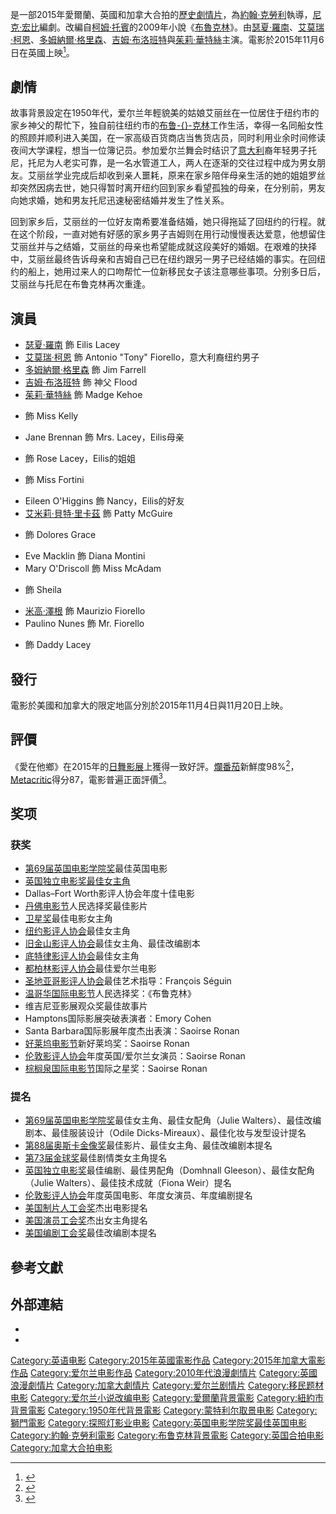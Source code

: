 {{For|2012年的韓國電影|愛，在他鄉}}
{{For|臺灣電視劇|愛在他鄉 (中視電視劇)}}
{{noteTA
|G1=Show
|G2=Movie
|T=zh-cn:布鲁克林 (电影); zh-tw:愛在他鄉; zh-hk:布魯克林之戀; zh-sg:爱在他乡;
|1=zh-hant:柯姆·托賓; zh-hans:科尔姆·托宾;
|2=zh-cn:艾莫里·科恩; zh-tw:艾莫瑞·柯恩; zh-hk:艾莫里·高肯;
|3=zh-cn:多姆纳尔·格利森; zh-tw:多姆納爾·格里森; zh-hk:當勞·格利遜;
}}
{{Infobox film
| name           = 愛在他鄉
| original_name  = ''{{lang|en|Brooklyn}}''
| image          = Brooklyn 2015 Poster.jpg
| alt            = 
| caption        = 電影海報
| director       = [[約翰·克勞利|約翰·克勞利]]
| producer       = {{Plainlist|
* Finola Dwyer
* Amanda Posey
}}
| writer         = [[尼克·宏比|尼克·宏比]]
| based_on       = {{based on|[[布魯克林_(小說)|布魯克林]]|[[柯姆·托賓|柯姆·托賓]]}}
| starring       = {{Plainlist|
* [[瑟夏·羅南|瑟夏·羅南]]
* [[艾莫瑞·柯恩|艾莫瑞·柯恩]]
* [[多姆納爾·格里森|多姆納爾·格里森]]
* [[吉姆·布洛班特|吉姆·布洛班特]]
* [[茱莉·華特絲|茱莉·華特絲]]
}}
| music          = {{link-en|麥可·布魯克|Michael Brook}}
| cinematography = Yves Bélanger
| editing        = Jake Roberts
| studio         = {{Plainlist|
* {{link-en|Irish Film Board|Irish Film Board}}
* Item 7
* BBC Films
* Wildgaze
}}
| distributor    = {{Plainlist|
* [[獅門影視公司|獅門影視公司]] {{small|（英國）}}
* [[福斯探照燈影業|福斯探照燈影業]] {{small|（美國）}}
}}
| released       = {{Film date|df=yes|2015|1|26|[[日舞影展|日舞影展]]|2015|11|4|美國|2015|11|6|英國|2016|1|15|臺灣|2016|2|18|新加坡|2016|3|10|香港|2016|6|12|[[上海国际电影节|上海国际电影节]]}}<ref>[http://dyjppb.eastday.com/data/0/0_0_0.html 第十九届上海国际电影节 - 排片表] {{webarchive|url=https://web.archive.org/web/20160606045814/http://dyjppb.eastday.com/data/0/0_0_0.html |date=2016-06-06 }}</ref>
| runtime        = 111分鐘<!--Theatrical runtime: 111:50--><ref>{{cite web | url=http://bbfc.co.uk/releases/brooklyn-film | title=''BROOKLYN'' (12A) | work=[[British_Board_of_Film_Classification|British Board of Film Classification]] | date=24 August 2015 | accessdate=24 August 2015 | archive-date=2016-01-01 | archive-url=https://web.archive.org/web/20160101184111/http://bbfc.co.uk/releases/brooklyn-film | dead-url=yes }}</ref>
| country        = {{Plainlist|
* {{IRE}}
* {{GBR}}
* {{CAN}}
}}
| language       = 英語
| budget         = $1100萬美元<ref>{{Cite web |url=http://www.forbes.com/sites/scottmendelson/2015/11/04/review-brooklyn-starring-saoirse-ronan-is-a-masterpiece/ |title=存档副本 |accessdate=2015-11-10 |archive-date=2015-12-08 |archive-url=https://web.archive.org/web/20151208141025/http://www.forbes.com/sites/scottmendelson/2015/11/04/review-brooklyn-starring-saoirse-ronan-is-a-masterpiece/ |dead-url=no }}</ref>
| gross          = $5520萬美元<ref name="BOM">{{cite web |url=http://www.boxofficemojo.com/movies/?id=brooklyn.htm |title=Brooklyn (2015) |website=Box Office Mojo |accessdate=March 13, 2016 |archive-date=2015-11-06 |archive-url=https://web.archive.org/web/20151106011259/http://www.boxofficemojo.com/movies/?id=brooklyn.htm |dead-url=no }}</ref>
| cn_name        = 布鲁克林<ref>{{Sinaweibo post |user = 1890650350 |id = DzjxtF599 |title =12部福斯出品的电影即将在上海国际电影节展映！ |name = 20世纪福斯电影 |date = 2016-06-08 |accessdate =  |language=zh-cn}}</ref>
| hk_name        = 布魯克林之戀
| tw_name        = 愛在他鄉
| sg_name        = 爱在他乡
}}
{{作品名稱|name=''Brooklyn''|hk=布魯克林之戀|tw=愛在他鄉|cn=布鲁克林}}是一部2015年愛爾蘭、英國和加拿大合拍的[[歷史片|歷史]][[劇情片|劇情片]]，為[[約翰·克勞利|約翰·克勞利]]執導，[[尼克·宏比|尼克·宏比]]編劇。改編自[[柯姆·托賓|柯姆·托賓]]的2009年小說《[[布魯克林_(小說)|布魯克林]]》。由[[瑟夏·羅南|瑟夏·羅南]]、[[艾莫瑞·柯恩|艾莫瑞·柯恩]]、[[多姆納爾·格里森|多姆納爾·格里森]]、[[吉姆·布洛班特|吉姆·布洛班特]]與[[茱莉·華特絲|茱莉·華特絲]]主演。電影於2015年11月6日在英國上映<ref>{{Cite web |url=http://www.rte.ie/ten/news/2015/0305/684646-saoirse-ronan/ |title=存档副本 |accessdate=2015-11-05 |archive-date=2015-12-14 |archive-url=https://web.archive.org/web/20151214025235/http://www.rte.ie/ten/news/2015/0305/684646-saoirse-ronan/ |dead-url=no }}</ref>。

==劇情==
故事背景設定在1950年代，爱尔兰年輕貌美的姑娘艾丽丝在一位居住于纽约市的家乡神父的帮忙下，独自前往纽约市的[[布鲁克林|布鲁-{}-克林]]工作生活，幸得一名同船女性的照顾并顺利进入美国，在一家高级百货商店当售货店员，同时利用业余时间修读夜间大学课程，想当一位簿记员。参加爱尔兰舞会时结识了[[意大利|意大利]]裔年轻男子托尼，托尼为人老实可靠，是一名水管道工人，两人在逐渐的交往过程中成为男女朋友。艾丽丝学业完成后却收到亲人噩耗，原来在家乡陪伴母亲生活的她的姐姐罗丝却突然因病去世，她只得暂时离开纽约回到家乡看望孤独的母亲，在分别前，男友向她求婚，她和男友托尼迅速秘密结婚并发生了性关系。

回到家乡后，艾丽丝的一位好友南希要准备结婚，她只得拖延了回纽约的行程。就在这个阶段，一直对她有好感的家乡男子吉姆则在用行动慢慢表达爱意，他想留住艾丽丝并与之结婚，艾丽丝的母亲也希望能成就这段美好的婚姻。在艰难的抉择中，艾丽丝最终告诉母亲和吉姆自己已在纽约跟另一男子已经结婚的事实。在回纽约的船上，她用过来人的口吻帮忙一位新移民女子该注意哪些事项。分别多日后，艾丽丝与托尼在布鲁克林再次重逢。

==演員==
{{div col|2}}
* [[瑟夏·羅南|瑟夏·羅南]] 飾 Eilis Lacey
* [[艾莫瑞·柯恩|艾莫瑞·柯恩]] 飾 Antonio "Tony" Fiorello，意大利裔纽约男子
* [[多姆納爾·格里森|多姆納爾·格里森]] 飾 Jim Farrell
* [[吉姆·布洛班特|吉姆·布洛班特]] 飾 神父 Flood
* [[茱莉·華特絲|茱莉·華特絲]] 飾 Madge Kehoe
* {{link-en|布里德·布倫南|Bríd Brennan}} 飾 Miss Kelly
* Jane Brennan 飾 Mrs. Lacey，Eilis母亲
* {{link-en|菲奧娜·格拉斯科特|Fiona Glascott}} 飾 Rose Lacey，Eilis的姐姐
* {{link-en|潔西卡·派瑞|Jessica Paré}} 飾 Miss Fortini
* Eileen O'Higgins 飾 Nancy，Eilis的好友
* [[艾米莉·貝特·里卡茲|艾米莉·貝特·里卡茲]] 飾 Patty McGuire
* {{link-en|珍·莫瑞|Jenn Murray}} 飾 Dolores Grace
* Eve Macklin 飾 Diana Montini
* Mary O'Driscoll 飾 Miss McAdam
* {{link-en|諾拉-珍·孥恩|Nora-Jane Noone}} 飾 Sheila
* [[米高·澤根|米高·澤根]] 飾 Maurizio Fiorello
* Paulino Nunes 飾 Mr. Fiorello
* {{link-en|傑拉德·墨菲 (愛爾蘭演員)|Gerard Murphy (Irish actor)|傑拉德·墨菲}} 飾 Daddy Lacey
{{div col end}}

==發行==
電影於美國和加拿大的限定地區分別於2015年11月4日與11月20日上映。

==評價==
《愛在他鄉》在2015年的[[日舞影展|日舞影展]]上獲得一致好評。[[爛番茄|爛番茄]]新鮮度98%<ref name=RT>{{cite web |title=Brooklyn (2015) |work=[[Rotten_Tomatoes|Rotten Tomatoes]] |url=http://www.rottentomatoes.com/m/brooklyn/ |accessdate=November 29, 2015 |archive-date=2017-12-21 |archive-url=https://web.archive.org/web/20171221220828/https://www.rottentomatoes.com/m/brooklyn/ |dead-url=no }}</ref>，[[Metacritic|Metacritic]]得分87，電影普遍正面評價<ref name=met>{{cite web |title = Brooklyn reviews |url = http://www.metacritic.com/movie/brooklyn |work = [[Metacritic|Metacritic]] |accessdate = 2015-11-09 |archive-date = 2015-12-14 |archive-url = https://web.archive.org/web/20151214180039/http://www.metacritic.com/movie/brooklyn |dead-url = no }}</ref>。

== 奖项 ==

=== 获奖 ===
*[[第69届英国电影学院奖|第69届英国电影学院奖]]最佳英国电影
*[[英国独立电影奖最佳女主角|英国独立电影奖最佳女主角]]
*Dallas–Fort Worth影评人协会年度十佳电影
*[[丹佛电影节|丹佛电影节]]人民选择奖最佳影片
*[[卫星奖|卫星奖]]最佳电影女主角
*[[纽约影评人协会|纽约影评人协会]]最佳女主角
*[[旧金山影评人协会|旧金山影评人协会]]最佳女主角、最佳改编剧本
*[[底特律影评人协会|底特律影评人协会]]最佳女主角
*[[都柏林影评人协会|都柏林影评人协会]]最佳爱尔兰电影
*[[圣地亚哥影评人协会|圣地亚哥影评人协会]]最佳艺术指导：François Séguin
*[[温哥华国际电影节|温哥华国际电影节]]人民选择奖：《布鲁克林》
*维吉尼亚影展观众奖最佳故事片
*Hamptons国际影展突破表演者：Emory Cohen
*Santa Barbara国际影展年度杰出表演：Saoirse Ronan
*[[好莱坞电影节|好莱坞电影节]]新好莱坞奖：Saoirse Ronan
*[[伦敦影评人协会|伦敦影评人协会]]年度英国/爱尔兰女演员：Saoirse Ronan
*[[棕榈泉国际电影节|棕榈泉国际电影节]]国际之星奖：Saoirse Ronan

=== 提名 ===
*[[第69届英国电影学院奖|第69届英国电影学院奖]]最佳女主角、最佳女配角（Julie Walters）、最佳改编剧本、最佳服装设计（Odile Dicks-Mireaux）、最佳化妆与发型设计提名
*[[第88届奥斯卡金像奖|第88届奥斯卡金像奖]]最佳影片、最佳女主角、最佳改编剧本提名
*[[第73届金球奖|第73届金球奖]]最佳剧情类女主角提名
*[[英国独立电影奖|英国独立电影奖]]最佳编剧、最佳男配角（Domhnall Gleeson）、最佳女配角（Julie Walters）、最佳技术成就（Fiona Weir）提名
*[[伦敦影评人协会|伦敦影评人协会]]年度英国电影、年度女演员、年度编剧提名
*[[美国制片人工会奖|美国制片人工会奖]]杰出电影提名
*[[美国演员工会奖|美国演员工会奖]]杰出女主角提名
*[[美国编剧工会奖|美国编剧工会奖]]最佳改编剧本提名

==參考文獻==
{{Reflist|2}}

==外部連結==
* {{IMDb title|2381111|Brooklyn}}
* {{douban}}

{{John Crowley (director)}}
{{英国电影学院奖最佳英国电影}}
{{DEFAULTSORT:Brooklyn (film)}}
[[Category:英语电影|Category:英语电影]]
[[Category:2015年英國電影作品|Category:2015年英國電影作品]]
[[Category:2015年加拿大電影作品|Category:2015年加拿大電影作品]]
[[Category:爱尔兰电影作品|Category:爱尔兰电影作品]]
[[Category:2010年代浪漫劇情片|Category:2010年代浪漫劇情片]]
[[Category:英國浪漫劇情片|Category:英國浪漫劇情片]]
[[Category:加拿大劇情片|Category:加拿大劇情片]]
[[Category:爱尔兰剧情片|Category:爱尔兰剧情片]]
[[Category:移民题材电影|Category:移民题材电影]]
[[Category:爱尔兰小说改编电影|Category:爱尔兰小说改编电影]]
[[Category:愛爾蘭背景電影|Category:愛爾蘭背景電影]]
[[Category:紐約市背景電影|Category:紐約市背景電影]]
[[Category:1950年代背景電影|Category:1950年代背景電影]]
[[Category:蒙特利尔取景电影|Category:蒙特利尔取景电影]]
[[Category:獅門電影|Category:獅門電影]]
[[Category:探照灯影业电影|Category:探照灯影业电影]]
[[Category:英国电影学院奖最佳英国电影|Category:英国电影学院奖最佳英国电影]]
[[Category:約翰·克勞利電影|Category:約翰·克勞利電影]]
[[Category:布鲁克林背景電影|Category:布鲁克林背景電影]]
[[Category:英国合拍电影|Category:英国合拍电影]]
[[Category:加拿大合拍电影|Category:加拿大合拍电影]]